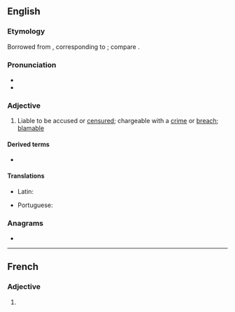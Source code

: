 ==English==

===Etymology===
Borrowed from {{bor|en|la|accūsābilis||accusable}}, corresponding to {{suffix|en|accuse|able}}; compare {{cog|fr|accusable}}.

===Pronunciation===
* {{IPA|en|/əˈkjuːzəbl/}}
* {{audio|en|LL-Q1860 (eng)-Vealhurl-accusable.wav |Audio (UK)}}

===Adjective===
{{en-adj}}

# Liable to be accused or [[censure]]d; chargeable with a [[crime]] or [[breach]]; [[blamable]]
#: {{ux|en|If you publish that article, you are '''accusable''' of libel.}}

====Derived terms====
* {{l|en|accusably}}

====Translations====
{{trans-top|liable to be accused}}
* Latin: {{t|la|accusabilis}}
{{trans-mid}}
* Portuguese: {{t|pt|acusável}}
{{trans-bottom}}

===Anagrams===
* {{anagrams|en|a=aabccelsu|subcaecal}}
----
==French==

===Adjective===
{{fr-adj}}

# {{l|en|accusable}}